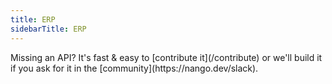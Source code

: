 ```yaml
---
title: ERP
sidebarTitle: ERP
---
```


<Tip>
    Missing an API? It's fast & easy to [contribute it](/contribute) or we'll build it if you ask for
    it in the [community](https://nango.dev/slack).
</Tip>

<CardGroup cols={4}>
    <Card title="Netsuite" href="/integrations/all/netsuite" color="#68a063" />
    <Card title="Sage" href="/integrations/all/sage" color="#68a063" />
</CardGroup>
